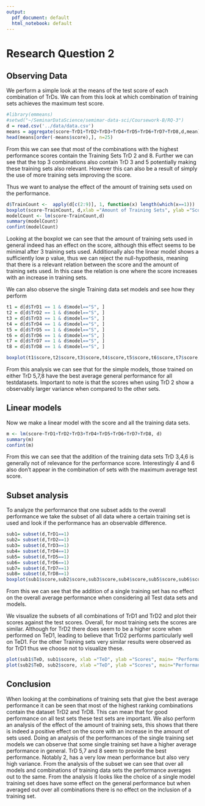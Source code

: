 ```yaml
---
output:
  pdf_document: default
  html_notebook: default
---
```

# Research Question 2


## Observing Data
We perform a simple look at the means of the test score of each combination of TrDs. We can from this look at which combination of training sets achieves the maximum test score.
```r
#library(emmeans)
#setwd("~/SeminarDataScience/semimar-data-sci/Coursework-B/RQ-3")
d = read.csv('../data/data.csv')
means = aggregate(score~TrD1+TrD2+TrD3+TrD4+TrD5+TrD6+TrD7+TrD8,d,mean)
head(means[order(-means$score),], n=25)

```
From this we can see that most of the combinations with the highest performance scores contain the Training Sets TrD 2 and 8.
Further we can see that the top 3 combinations also contain TrD 3 and 5 potentially making these training sets also relevant. However this can also be a result of simply the use of more training sets improving the score.

Thus we want to analyse the effect of the amount of training sets used on the performance.
```r
d$TrainCount <-  apply(d[c(2:9)], 1, function(x) length(which(x==1)))
boxplot(score~TrainCount, d,xlab ="Amount of Training Sets", ylab ="Scores")
modelCount <- lm(score~TrainCount,d)
summary(modelCount)
confint(modelCount)
```
Looking at the boxplot we can see that the amount of training sets used in general indeed has an effect on the score, although this effect seems to be minimal after 3 training sets used. Additionally also the linear model shows a sufficiently low p value, thus we can reject the null-hypothesis, meaning that there is a relevant relation between the score and the amount of training sets used. In this case the relation is one where the score increases with an increase in training sets.


We can also observe the single Training data set models and see how they perform
```r
t1 = d[d$TrD1 == 1 & d$model=="S", ]
t2 = d[d$TrD2 == 1 & d$model=="S", ]
t3 = d[d$TrD3 == 1 & d$model=="S", ]
t4 = d[d$TrD4 == 1 & d$model=="S", ]
t5 = d[d$TrD5 == 1 & d$model=="S", ]
t6 = d[d$TrD6 == 1 & d$model=="S", ]
t7 = d[d$TrD7 == 1 & d$model=="S", ]
t8 = d[d$TrD8 == 1 & d$model=="S", ]

boxplot(t1$score,t2$score,t3$score,t4$score,t5$score,t6$score,t7$score,t8$score,names = c("1","2","3","4","5","6","7","8"), xlab ="TrD", ylab ="Scores", main="Overall Performance of single training set models")
```

From this analysis we can see that for the simple models, those trained on either TrD 5,7,8 have the best average general performance for all testdatasets. Important to note is that the scores when using TrD 2 show a observably larger variance when compared to the other sets.

## Linear models
Now we make a linear model with the score and all the training data sets.

```r
m <- lm(score~TrD1+TrD2+TrD3+TrD4+TrD5+TrD6+TrD7+TrD8, d)
summary(m)
confint(m)

```  

From this we can see that the addition of the training data sets TrD 3,4,6 is generally not of relevance for the performance score. Interestingly 4 and 6 also don't appear in the combination of sets with the maximum average test score.

## Subset analysis
To analyze the performance that one subset adds to the overall performance we take the subset of all data where a certain training set is used and look if the performance has an observable difference.
```r
sub1= subset(d,TrD1==1)
sub2= subset(d,TrD2==1)
sub3= subset(d,TrD3==1)
sub4= subset(d,TrD4==1)
sub5= subset(d,TrD5==1)
sub6= subset(d,TrD6==1)
sub7= subset(d,TrD7==1)
sub8= subset(d,TrD8==1)
boxplot(sub1$score,sub2$score,sub3$score,sub4$score,sub5$score,sub6$score,sub7$score,sub8$score,names = c("1","2","3","4","5","6","7","8"), xlab ="TrD Selected", ylab ="Scores", main="Overall Performance of subsets of all data on a certain training set")
```
From this we can see that the addition of a single training set has no effect on the overall average performance when considering all Test data sets and models.

We visualize the subsets of all combinations of TrD1 and TrD2 and plot their scores against the test scores. Overall, for most training sets the scores are similar. Although for TrD2 there does seem to be a higher score when performed on TeD1, leading to believe that TrD2 performs particularly well on TeD1.
For the other Training sets very similar results were observed as for TrD1 thus we choose not to visualize these.

```r
plot(sub1$TeD, sub1$score, xlab ="TeD", ylab ="Scores", main= "Performance of subset of all data with TrD1 vs TestData set")
plot(sub2$TeD, sub2$score, xlab ="TeD", ylab ="Scores", main="Performance of subset of all data with TrD2 vs TestData set")
```
## Conclusion

When looking at the combinations of training sets that give the best average performance it can be seen that most of the highest ranking combinations contain the dataset TrD2 and TrD8. This can mean that for good performance on all test sets these test sets are important.
We also perform an analysis of the effect of the amount of training sets, this shows that there is indeed a positive effect on the score with an increase in the amount of sets used.
Doing an analysis of the performances of the single training set models we can observe that some single training set have a higher average performance in general. TrD 5,7 and 8 seem to provide the best performance. Notably 2, has a very low mean performance but also very high variance.
From the analysis of the subset we can see that over all models and combinations of training data sets the performance averages out to the same.
From the analysis it looks like the choice of a single model training set does have some effect on the general performance but when averaged out over all combinations there is no effect on the inclusion of a training set.
